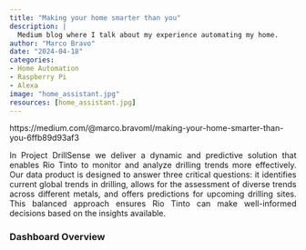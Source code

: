 ```yaml
---
title: "Making your home smarter than you"
description: |
  Medium blog where I talk about my experience automating my home.
author: "Marco Bravo"
date: "2024-04-18"
categories: 
- Home Automation
- Raspberry Pi
- Alexa
image: "home_assistant.jpg"
resources: [home_assistant.jpg]
---
```


https://medium.com/@marco.bravoml/making-your-home-smarter-than-you-6ffb89d93af3

<div style="text-align: justify;">
In Project DrillSense we deliver a dynamic and predictive solution that enables Rio Tinto to monitor and analyze drilling trends more effectively. Our data product is designed to answer three critical questions: it identifies current global trends in drilling, allows for the assessment of diverse trends across different metals, and offers predictions for upcoming drilling sites. This balanced approach ensures Rio Tinto can make well-informed decisions based on the insights available.
</div>


### Dashboard Overview
